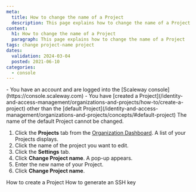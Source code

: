 ```yaml
---
meta:
  title: How to change the name of a Project
  description: This page explains how to change the name of a Project
content:
  h1: How to change the name of a Project
  paragraph: This page explains how to change the name of a Project
tags: change project-name project
dates:
  validation: 2024-03-04
  posted: 2021-06-10
categories:
  - console
---
```


<Macro id="requirements" />

<Message type="requirement">
  - You have an account and are logged into the [Scaleway console](https://console.scaleway.com)
  - You have [created a Project](/identity-and-access-management/organizations-and-projects/how-to/create-a-project) other than the [default Project](/identity-and-access-management/organizations-and-projects/concepts/#default-project)
</Message>

<Message type="important">
  The name of the default Project cannot be changed.
</Message>

1. Click the **Projects** tab from the [Organization Dashboard](https://console.scaleway.com/organization). A list of your Projects displays.
2. Click the name of the project you want to edit.
3. Click the **Settings** tab.
4. Click **Change Project name**. A pop-up appears.
5. Enter the new name of your Project.
6. Click **Change Project name**.

<Navigation title="See also">
  <PreviousButton to="/identity-and-access-management/organizations-and-projects/how-to/create-a-project/">How to create a Project</PreviousButton>
  <NextButton to="/identity-and-access-management/organizations-and-projects/how-to/create-ssh-key/">How to generate an SSH key</NextButton>
</Navigation>
